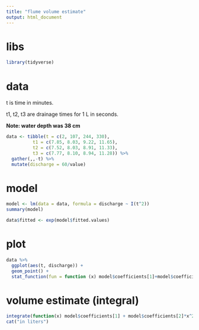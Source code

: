 ```yaml
---
title: "flume volume estimate"
output: html_document
---
```


# libs
```r
library(tidyverse)
```

# data
t is time in minutes.

t1, t2, t3 are drainage times for 1 L in seconds.

**Note: water depth was 38 cm**

```r
data <- tibble(t = c(2, 107, 244, 330),
          t1 = c(7.85, 8.03, 9.22, 11.65),
          t2 = c(7.52, 8.03, 8.91, 11.33),
          t3 = c(7.77, 8.10, 8.94, 11.28)) %>%
  gather(,,-t) %>%
  mutate(discharge = 60/value)
```

# model
```r
model <- lm(data = data, formula = discharge ~ I(t^2))
summary(model)

data$fitted <- exp(model$fitted.values)
```

# plot
```r
data %>%
  ggplot(aes(t, discharge)) +
  geom_point() +
  stat_function(fun = function (x) model$coefficients[1]+model$coefficients[2]*x^2)
```

# volume estimate (integral)

```r
integrate(function(x) model$coefficients[1] + model$coefficients[2]*x^2, 0, 336)
cat("in liters")
```

